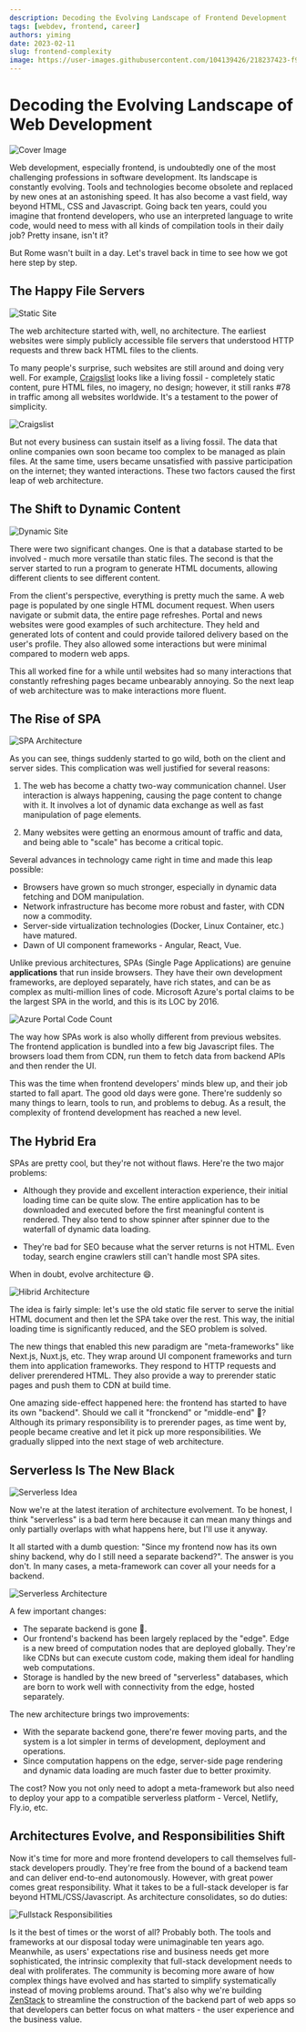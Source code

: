 ```yaml
---
description: Decoding the Evolving Landscape of Frontend Development
tags: [webdev, frontend, career]
authors: yiming
date: 2023-02-11
slug: frontend-complexity
image: https://user-images.githubusercontent.com/104139426/218237423-f9e5e34b-8730-40c0-93a1-61d50ae4a8cf.jpg
---
```


# Decoding the Evolving Landscape of Web Development

![Cover Image](https://user-images.githubusercontent.com/104139426/218237423-f9e5e34b-8730-40c0-93a1-61d50ae4a8cf.jpg)

Web development, especially frontend, is undoubtedly one of the most challenging professions in software development. Its landscape is constantly evolving. Tools and technologies become obsolete and replaced by new ones at an astonishing speed. It has also become a vast field, way beyond HTML, CSS and Javascript. Going back ten years, could you imagine that frontend developers, who use an interpreted language to write code, would need to mess with all kinds of compilation tools in their daily job? Pretty insane, isn't it?

But Rome wasn't built in a day. Let's travel back in time to see how we got here step by step.

<!--truncate-->

## The Happy File Servers

![Static Site](https://user-images.githubusercontent.com/104139426/218055667-f6757d50-12f8-44bc-a829-08dc7f7f2ca2.png)

The web architecture started with, well, no architecture. The earliest websites were simply publicly accessible file servers that understood HTTP requests and threw back HTML files to the clients.

To many people's surprise, such websites are still around and doing very well. For example, [Craigslist](https://craigslist.org) looks like a living fossil - completely static content, pure HTML files, no imagery, no design; however, it still ranks #78 in traffic among all websites worldwide. It's a testament to the power of simplicity.

![Craigslist](https://user-images.githubusercontent.com/104139426/218058620-57ea661a-355e-402b-9e8f-61e4a31b2e17.png)

But not every business can sustain itself as a living fossil. The data that online companies own soon became too complex to be managed as plain files. At the same time, users became unsatisfied with passive participation on the internet; they wanted interactions. These two factors caused the first leap of web architecture.

## The Shift to Dynamic Content

![Dynamic Site](https://user-images.githubusercontent.com/104139426/218065418-30832513-d63c-41a4-9ca4-b0dc6493a36f.png)

There were two significant changes. One is that a database started to be involved - much more versatile than static files. The second is that the server started to run a program to generate HTML documents, allowing different clients to see different content.

From the client's perspective, everything is pretty much the same. A web page is populated by one single HTML document request. When users navigate or submit data, the entire page refreshes. Portal and news websites were good examples of such architecture. They held and generated lots of content and could provide tailored delivery based on the user's profile. They also allowed some interactions but were minimal compared to modern web apps.

This all worked fine for a while until websites had so many interactions that constantly refreshing pages became unbearably annoying. So the next leap of web architecture was to make interactions more fluent.

## The Rise of SPA

![SPA Architecture](https://user-images.githubusercontent.com/104139426/218076950-2594af7f-bd82-4734-a018-d670f9d17c4a.png)

As you can see, things suddenly started to go wild, both on the client and server sides. This complication was well justified for several reasons:

1. The web has become a chatty two-way communication channel. User interaction is always happening, causing the page content to change with it. It involves a lot of dynamic data exchange as well as fast manipulation of page elements.

1. Many websites were getting an enormous amount of traffic and data, and being able to "scale" has become a critical topic.

Several advances in technology came right in time and made this leap possible:

-   Browsers have grown so much stronger, especially in dynamic data fetching and DOM manipulation.
-   Network infrastructure has become more robust and faster, with CDN now a commodity.
-   Server-side virtualization technologies (Docker, Linux Container, etc.) have matured.
-   Dawn of UI component frameworks - Angular, React, Vue.

Unlike previous architectures, SPAs (Single Page Applications) are genuine **applications** that run inside browsers. They have their own development frameworks, are deployed separately, have rich states, and can be as complex as multi-million lines of code. Microsoft Azure's portal claims to be the largest SPA in the world, and this is its LOC by 2016.

![Azure Portal Code Count](https://user-images.githubusercontent.com/104139426/218080819-c6aa3eaf-4d0c-4e93-bc8b-d995893acdbc.png)

The way how SPAs work is also wholly different from previous websites. The frontend application is bundled into a few big Javascript files. The browsers load them from CDN, run them to fetch data from backend APIs and then render the UI.

This was the time when frontend developers' minds blew up, and their job started to fall apart. The good old days were gone. There're suddenly so many things to learn, tools to run, and problems to debug. As a result, the complexity of frontend development has reached a new level.

## The Hybrid Era

SPAs are pretty cool, but they're not without flaws. Here're the two major problems:

-   Although they provide and excellent interaction experience, their initial loading time can be quite slow. The entire application has to be downloaded and executed before the first meaningful content is rendered. They also tend to show spinner after spinner due to the waterfall of dynamic data loading.

-   They're bad for SEO because what the server returns is not HTML. Even today, search engine crawlers still can't handle most SPA sites.

When in doubt, evolve architecture 😄.

![Hibrid Architecture](https://user-images.githubusercontent.com/104139426/218091824-c1adfecc-3230-41f6-b124-04d750a0e237.png)

The idea is fairly simple: let's use the old static file server to serve the initial HTML document and then let the SPA take over the rest. This way, the initial loading time is significantly reduced, and the SEO problem is solved.

The new things that enabled this new paradigm are "meta-frameworks" like Next.js, Nuxt.js, etc. They wrap around UI component frameworks and turn them into application frameworks. They respond to HTTP requests and deliver prerendered HTML. They also provide a way to prerender static pages and push them to CDN at build time.

One amazing side-effect happened here: the frontend has started to have its own "backend". Should we call it "fronckend" or "middle-end" 🤔? Although its primary responsibility is to prerender pages, as time went by, people became creative and let it pick up more responsibilities. We gradually slipped into the next stage of web architecture.

## Serverless Is The New Black

![Serverless Idea](https://user-images.githubusercontent.com/104139426/218093389-0681bbf8-184b-47f9-a1c6-dbe63f50848d.jpg)

Now we're at the latest iteration of architecture evolvement. To be honest, I think "serverless" is a bad term here because it can mean many things and only partially overlaps with what happens here, but I'll use it anyway.

It all started with a dumb question: "Since my frontend now has its own shiny backend, why do I still need a separate backend?". The answer is you don't. In many cases, a meta-framework can cover all your needs for a backend.

![Serverless Architecture](https://user-images.githubusercontent.com/104139426/218094464-f8319d58-c5f2-45b6-b7ef-e78b1943f958.png)

A few important changes:

-   The separate backend is gone 🎉.
-   Our frontend's backend has been largely replaced by the "edge". Edge is a new breed of computation nodes that are deployed globally. They're like CDNs but can execute custom code, making them ideal for handling web computations.
-   Storage is handled by the new breed of "serverless" databases, which are born to work well with connectivity from the edge, hosted separately.

The new architecture brings two improvements:

-   With the separate backend gone, there're fewer moving parts, and the system is a lot simpler in terms of development, deployment and operations.
-   Since computation happens on the edge, server-side page rendering and dynamic data loading are much faster due to better proximity.

The cost? Now you not only need to adopt a meta-framework but also need to deploy your app to a compatible serverless platform - Vercel, Netlify, Fly.io, etc.

## Architectures Evolve, and Responsibilities Shift

Now it's time for more and more frontend developers to call themselves full-stack developers proudly.
They're free from the bound of a backend team and can deliver end-to-end autonomously. However, with great power comes great responsibility. What it takes to be a full-stack developer is far beyond HTML/CSS/Javascript. As architecture consolidates, so do duties:

![Fullstack Responsibilities](https://user-images.githubusercontent.com/104139426/218098841-593a0195-1cbd-4d3c-84d5-b07078632fd6.png)

Is it the best of times or the worst of all? Probably both. The tools and frameworks at our disposal today were unimaginable ten years ago. Meanwhile, as users' expectations rise and business needs get more sophisticated, the intrinsic complexity that full-stack development needs to deal with proliferates. The community is becoming more aware of how complex things have evolved and has started to simplify systematically instead of moving problems around. That's also why we're building [ZenStack](https://zenstack.dev) to streamline the construction of the backend part of web apps so that developers can better focus on what matters - the user experience and the business value.
